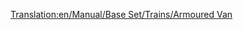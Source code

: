 [[Translation:en/Manual/Base Set/Trains/Armoured Van]]
{{pl/Wagony|Picture=[[File:en/Armouredvan.png]]
|Name=Wagon opancerzony
|NormalCost=£1,494 ($2,988)
|NormalWeight=30 / 32 t
|NormalCapacity=20 worków kosztowności/złota/diamentów
|MonoCost=Temperate: £2,439  ($4,878)<br/>Sub-Tropical: £1,494  ($2,988)
|MonoWeight=30 / 33 t
|MonoCapacity=25 bags of valuables/gold/diamonds
|MagCost=Temperate: £2,439  ($4,878)<br/>Sub-Tropical: £1,494  ($2,988)
|MagWeight=30 / 33 t
|MagCapacity=27 bags of valuables/gold/diamonds
|Description=Ta furgonetka może przewozić kosztowności między bankami z miast powyżej 1200 mieszkańców. Niestety rzadko są generowane banki ze względu na małe miasta na początku losowej mapy. Od OTTD v0.6.0 możesz [[pl/Manual/Przedsiębiorstwa#Opłacanie nowych przedsiębiorstw|sfinansować]] banki w miastach, w przeciwieństwie do wersji 0.5.x bez odpowiedniej łatki.
}}
